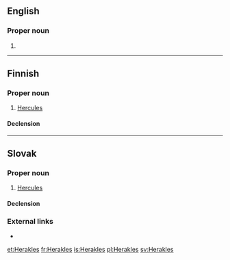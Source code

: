 {{also|Hêraklês}}
==English==

===Proper noun===
{{en-proper noun}}

# {{alternative spelling of|Heracles|lang=en}}

----

==Finnish==

===Proper noun===
{{fi-proper noun}}

# {{context|Greek mythology|lang=fi}} [[Hercules]]

====Declension====
{{fi-decl-vieras|n=sg|Herakl|||e|a}}

----

==Slovak==

===Proper noun===
{{sk-proper noun|g=m|decl=chlap}}

# {{context|Greek mythology|lang=sk}} [[Hercules]]

====Declension====
{{sk-decl-noun-sg|Herakles|[[Heraklesa]], [[Herakla]]|[[Heraklesovi]], [[Heraklovi]]|[[Heraklesa]], [[Herakla]]|[[Heraklesovi]], [[Heraklovi]]|[[Heraklesom]], [[Heraklom]]}}

===External links===
* {{R:SDK}}

[[et:Herakles]]
[[fr:Herakles]]
[[is:Herakles]]
[[pl:Herakles]]
[[sv:Herakles]]